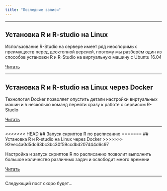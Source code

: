 ```yaml
---
title: "Последние записи"
---
```


*** 

## Установка R и R-studio на Linux

Использование R-Studio на сервере имеет ряд неоспоримых преимуществ перед десктопной версией, поэтому мы разберём один из способов установки R и R-Studio на виртуальную машину с Ubuntu 16.04

[Читать](r-linux.html)

*** 

## Установка R и R-studio на Linux через Docker

Технология Docker позволяет опустить детали настройки виртуальных машин и в несколько команд перейти сразу к работе с сервисом R-Studio

[Читать](r-docker.html)

*** 

<<<<<<< HEAD
## Запуск скриптов R по расписанию
=======
## Установка R и R-studio на Linux через Docker
>>>>>>> 92eec4a0d5dc63bc3bc30f59ccdbd207d44d6c97

Настройка и запуск скриптов R по расписанию позволит выполнить большое количество различных задач и освободит много времени
 
[Читать](r-cron.html)

***

Следующий пост скоро будет...
